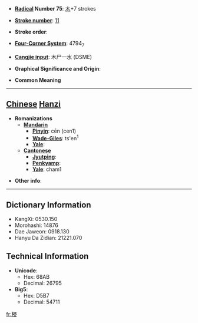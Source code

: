 * '''[[Wiktionary:Chinese radical index| Radical]] Number 75''': [[Wiktionary:Chinese radical index 木|木]]+7 strokes

* '''[[Wiktionary:Chinese total strokes index|Stroke number]]''': [[Wiktionary:Chinese total strokes index 11|11]]

* '''Stroke order''': 

* '''[[Wiktionary:Chinese four corner index|Four-Corner System]]''': 4794<sub>7</sub>

* '''[[Wiktionary:Chinese Cangjie index|Cangjie input]]''': 木尸一水 (DSME)

* '''Graphical Significance and Origin''': 

* '''Common Meaning'''

----

== [[Chinese]] [[Hanzi]] ==

* '''Romanizations'''
** '''[[Mandarin]]'''
*** '''[[Pinyin]]''': cēn (cen1)
*** '''[[Wade-Giles]]''': ts'en<sup>1</sup>
*** '''[[Yale]]''': 
** '''[[Cantonese]]'''
*** '''[[Jyutping]]''':
*** '''[[Penkyamp]]''': 
*** '''[[Yale]]''': cham1

* '''Other info''': 

----

== Dictionary Information ==

* KangXi: 0530.150
* Morohashi: 14876
* Dae Jaweon: 0918.130
* Hanyu Da Zidian: 21221.070

== Technical Information ==

* '''Unicode''':
** Hex: 68AB
** Decimal: 26795
* '''Big5''':
** Hex: D5B7
** Decimal: 54711

[[fr:梫]]